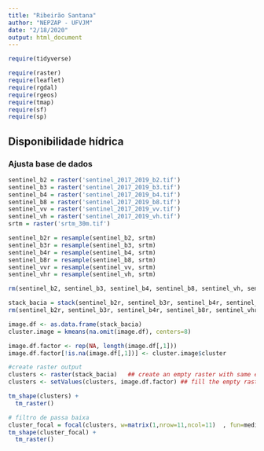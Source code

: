 ```yaml
---
title: "Ribeirão Santana"
author: "NEPZAP - UFVJM"
date: "2/18/2020"
output: html_document
---
```


```r
require(tidyverse)

require(raster)
require(leaflet)
require(rgdal)
require(rgeos)
require(tmap)
require(sf)
require(sp)
```

## Disponibilidade hídrica

### Ajusta base de dados

```r

sentinel_b2 = raster('sentinel_2017_2019_b2.tif')
sentinel_b3 = raster('sentinel_2017_2019_b3.tif')
sentinel_b4 = raster('sentinel_2017_2019_b4.tif')
sentinel_b8 = raster('sentinel_2017_2019_b8.tif')
sentinel_vv = raster('sentinel_2017_2019_vv.tif')
sentinel_vh = raster('sentinel_2017_2019_vh.tif')
srtm = raster('srtm_30m.tif')

```


```r
sentinel_b2r = resample(sentinel_b2, srtm)
sentinel_b3r = resample(sentinel_b3, srtm)
sentinel_b4r = resample(sentinel_b4, srtm)
sentinel_b8r = resample(sentinel_b8, srtm)
sentinel_vvr = resample(sentinel_vv, srtm)
sentinel_vhr = resample(sentinel_vh, srtm)

rm(sentinel_b2, sentinel_b3, sentinel_b4, sentinel_b8, sentinel_vh, sentinel_vv)

```


```r
stack_bacia = stack(sentinel_b2r, sentinel_b3r, sentinel_b4r, sentinel_b8r, sentinel_vvr, sentinel_vhr, srtm)
rm(sentinel_b2r, sentinel_b3r, sentinel_b4r, sentinel_b8r, sentinel_vhr, sentinel_vvr, srtm)

image.df <- as.data.frame(stack_bacia)  
cluster.image = kmeans(na.omit(image.df), centers=8)

image.df.factor <- rep(NA, length(image.df[,1]))
image.df.factor[!is.na(image.df[,1])] <- cluster.image$cluster

#create raster output
clusters <- raster(stack_bacia)   ## create an empty raster with same extent than "image"  
clusters <- setValues(clusters, image.df.factor) ## fill the empty raster with the class results  

tm_shape(clusters) + 
  tm_raster()
```

```r
# filtro de passa baixa
cluster_focal = focal(clusters, w=matrix(1,nrow=11,ncol=11)  , fun=median)
tm_shape(cluster_focal) + 
  tm_raster()

```